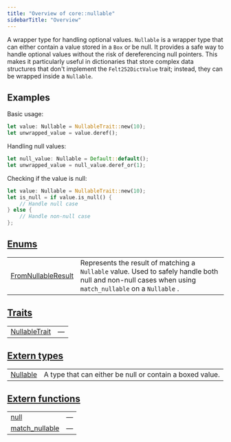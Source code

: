 ```yaml
---
title: "Overview of core::nullable"
sidebarTitle: "Overview"
---
```



A wrapper type for handling optional values.
`Nullable` is a wrapper type that can either contain a value stored in a `Box`
or be null. It provides a safe way to handle optional values without the risk of
dereferencing null pointers.
This makes it particularly useful in dictionaries that store complex data structures that don't
implement the `Felt252DictValue` trait; instead, they can be wrapped inside a `Nullable`.
## Examples

Basic usage:
```rust
let value: Nullable = NullableTrait::new(10);
let unwrapped_value = value.deref();
```

Handling null values:
```rust
let null_value: Nullable = Default::default();
let unwrapped_value = null_value.deref_or(1);
```

Checking if the value is null:
```rust
let value: Nullable = NullableTrait::new(10);
let is_null = if value.is_null() {
    // Handle null case
} else {
    // Handle non-null case
};
```



## [Enums](./core-nullable-enums)

| | |
|:---|:---|
| [FromNullableResult](./core-nullable-FromNullableResult) | Represents the result of matching a `Nullable`  value. Used to safely handle both null and non-null cases when using `match_nullable`  on a `Nullable` . |

## [Traits](./core-nullable-traits)

| | |
|:---|:---|
| [NullableTrait](./core-nullable-NullableTrait) | — |

## [Extern types](./core-nullable-extern_types)

| | |
|:---|:---|
| [Nullable](./core-nullable-Nullable) | A type that can either be null or contain a boxed value. |

## [Extern functions](./core-nullable-extern_functions)

| | |
|:---|:---|
| [null](./core-nullable-null) | — |
| [match_nullable](./core-nullable-match_nullable) | — |
